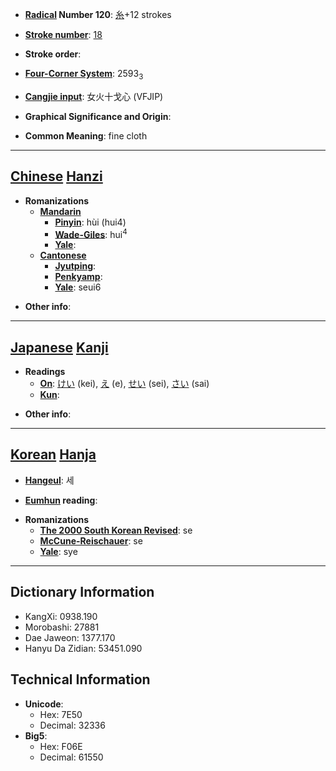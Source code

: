* '''[[Wiktionary:Chinese radical index| Radical]] Number 120''': [[Wiktionary:Chinese radical index 糸|糸]]+12 strokes

* '''[[Wiktionary:Chinese total strokes index|Stroke number]]''': [[Wiktionary:Chinese total strokes index 18|18]]

* '''Stroke order''': 

* '''[[Wiktionary:Chinese four corner index|Four-Corner System]]''': 2593<sub>3</sub>

* '''[[Wiktionary:Chinese Cangjie index|Cangjie input]]''': 女火十戈心 (VFJIP)

* '''Graphical Significance and Origin''': 

* '''Common Meaning''': fine cloth

----

== [[Chinese]] [[Hanzi]] ==

* '''Romanizations'''
** '''[[Mandarin]]'''
*** '''[[Pinyin]]''': hùi (hui4)
*** '''[[Wade-Giles]]''': hui<sup>4</sup>
*** '''[[Yale]]''': 
** '''[[Cantonese]]'''
*** '''[[Jyutping]]''':
*** '''[[Penkyamp]]''': 
*** '''[[Yale]]''': seui6

* '''Other info''': 

----

== [[Japanese]] [[Kanji]] ==

* '''Readings'''
** '''[[On]]''': [[けい]] (kei), [[え]] (e), [[せい]] (sei), [[さい]] (sai)
** '''[[Kun]]''': 

* '''Other info''':  

----

== [[Korean]] [[Hanja]] ==

* '''[[Hangeul]]''': 세

* '''[[Eumhun]] reading''': 

* '''Romanizations'''
** '''[[The 2000 South Korean Revised Romanization|The 2000 South Korean Revised]]''': se
** '''[[McCune-Reischauer]]''': se
** '''[[Yale]]''': sye

----

== Dictionary Information ==

* KangXi: 0938.190
* Morobashi: 27881
* Dae Jaweon: 1377.170
* Hanyu Da Zidian: 53451.090

== Technical Information ==

* '''Unicode''':
** Hex: 7E50
** Decimal: 32336
* '''Big5''':
** Hex: F06E
** Decimal: 61550